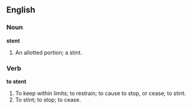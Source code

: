==English==

===Noun===

'''stent'''

#An allotted portion; a stint.

===Verb===

'''to stent'''

#To keep within limits; to restrain; to cause to stop, or cease; to stint.
#To stint; to stop; to cease.